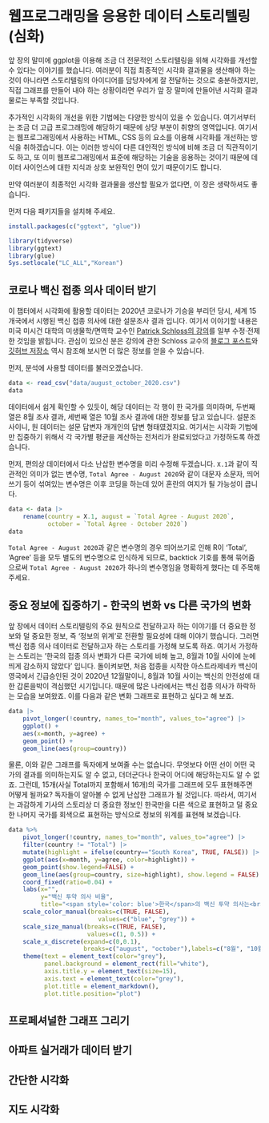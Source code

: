 # 웹프로그래밍을 응용한 데이터 스토리텔링 (심화)

앞 장의 말미에 ggplot을 이용해 조금 더 전문적인 스토리텔링을 위해 시각화를 개선할 수 있다는 이야기를 했습니다. 여러분이 직접 최종적인 시각화 결과물을 생산해야 하는 것이 아니라면 스토리텔링의 아이디어를 담당자에게 잘 전달하는 것으로 충분하겠지만, 직접 그래프를 만들어 내야 하는 상황이라면 우리가 앞 장 말미에 만들어낸 시각화 결과물로는 부족할 것입니다.

추가적인 시각화의 개선을 위한 기법에는 다양한 방식이 있을 수 있습니다. 여기서부터는 조금 더 고급 프로그래밍에 해당하기 때문에 상당 부분이 취향의 영역입니다. 여기서는 웹프로그래밍에서 사용하는 HTML, CSS 등의 요소를 이용해 시각화를 개선하는 방식을 취하겠습니다. 이는 이러한 방식이 다른 대안적인 방식에 비해 조금 더 직관적이기도 하고, 또 이미 웹프로그래밍에서 표준에 해당하는 기술을 응용하는 것이기 때문에 데이터 사이언스에 대한 지식과 상호 보완적인 면이 있기 때문이기도 합니다.

만약 여러분이 최종적인 시각화 결과물을 생산할 필요가 없다면, 이 장은 생략하셔도 좋습니다.

먼저 다음 패키지들을 설치해 주세요.

```{r, eval=FALSE}
install.packages(c("ggtext", "glue"))
```

```{r, message=FALSE, warning=FALSE}
library(tidyverse)
library(ggtext)
library(glue)
Sys.setlocale("LC_ALL","Korean")
```

## 코로나 백신 접종 의사 데이터 받기

이 챕터에서 시각화에 활용할 데이터는 2020년 코로나가 기승을 부리던 당시, 세계 15개국에서 시행된 백신 접종 의사에 대한 설문조사 결과 입니다. 여기서 이야기할 내용은 미국 미시건 대학의 미생물학/면역학 교수인 [Patrick Schloss의 강의](https://www.youtube.com/watch?v=rkQREY_FfqI)를 일부 수정·전제한 것임을 밝힙니다. 관심이 있으신 분은 강의에 관한 Schloss 교수의 [블로그 포스트](https://riffomonas.org/code_club/2021-10-18-highlight)와 [깃허브 저장소](https://github.com/riffomonas/vaccination_attitudes) 역시 참조해 보시면 더 많은 정보를 얻을 수 있습니다.

먼저, 분석에 사용할 데이터를 불러오겠습니다.

```{r, message=FALSE, warning=FALSE}
data <- read_csv("data/august_october_2020.csv")
data
```

데이터에서 쉽게 확인할 수 있듯이, 해당 데이터는 각 행이 한 국가를 의미하며, 두번째 열은 8월 조사 결과, 세번째 열은 10월 조사 결과에 대한 정보를 담고 있습니다. 설문조사이니, 원 데이터는 설문 답변자 개개인의 답변 형태였겠지요. 여기서는 시각화 기법에만 집중하기 위해서 각 국가별 평균을 계산하는 전처리가 완료되었다고 가정하도록 하겠습니다.

먼저, 편의상 데이터에서 다소 난삽한 변수명을 미리 수정해 두겠습니다. `X.1`과 같이 직관적인 의미가 없는 변수명, `Total Agree - August 2020`와 같이 대문자 소문자, 띄어쓰기 등이 섞여있는 변수명은 이후 코딩을 하는데 있어 혼란의 여지가 될 가능성이 큽니다.

```{r}
data <- data |>
    rename(country = X.1, august = `Total Agree - August 2020`,
           october = `Total Agree - October 2020`)
data
```

`Total Agree - August 2020`과 같은 변수명의 경우 띄어쓰기로 인해 R이 'Total', 'Agree' 등을 모두 별도의 변수명으로 인식하게 되므로, backtick 기호를 통해 묶어줌으로써 `Total Agree - August 2020`가 하나의 변수명임을 명확하게 했다는 데 주목해 주세요.

## 중요 정보에 집중하기 - 한국의 변화 vs 다른 국가의 변화

앞 장에서 데이터 스토리텔링의 주요 원칙으로 전달하고자 하는 이야기를 더 중요한 정보와 덜 중요한 정보, 즉 '정보의 위계'로 전환할 필요성에 대해 이야기 했습니다. 그러면 백신 접종 의사 데이터로 전달하고자 하는 스토리를 가정해 보도록 하죠. 여기서 가정하는 스토리는 '한국의 접종 의사 변화가 다른 국가에 비해 높고, 8월과 10월 사이에 눈에 띄게 감소하지 않았다' 입니다. 돌이켜보면, 처음 접종을 시작한 아스트라제네카 백신이 영국에서 긴급승인된 것이 2020년 12월말이니, 8월과 10월 사이는 백신의 안전성에 대한 갑론을박이 격심했던 시기입니다. 때문에 많은 나라에서는 백신 접종 의사가 하락하는 모습을 보여왔죠. 이를 다음과 같은 변화 그래프로 표현하고 싶다고 해 보죠.

```{r}
data |>
    pivot_longer(!country, names_to="month", values_to="agree") |>
    ggplot() +
    aes(x=month, y=agree) +
    geom_point() +
    geom_line(aes(group=country))
```
물론, 이와 같은 그래프를 독자에게 보여줄 수는 없습니다. 무엇보다 어떤 선이 어떤 국가의 결과를 의미하는지도 알 수 없고, 더더군다나 한국이 어디에 해당하는지도 알 수 없죠. 그런데, 15개(사실 Total까지 포함해서 16개)의 국가를 그래프에 모두 표현해주면 어떻게 될까요? 독자들이 알아볼 수 없게 난삽한 그래프가 될 것입니다. 따라서, 여기서는 과감하게 기사의 스토리상 더 중요한 정보인 한국만을 다른 색으로 표현하고 덜 중요한 나머지 국가를 회색으로 표현하는 방식으로 정보의 위계를 표현해 보겠습니다. 

```{r}
data %>%
    pivot_longer(!country, names_to="month", values_to="agree") |>
    filter(country != "Total") |>
    mutate(highlight = ifelse(country=="South Korea", TRUE, FALSE)) |>
    ggplot(aes(x=month, y=agree, color=highlight)) +
    geom_point(show.legend=FALSE) +
    geom_line(aes(group=country, size=highlight), show.legend = FALSE) + 
    coord_fixed(ratio=0.04) +
    labs(x="",
         y="백신 투약 의사 비율",
         title="<span style='color: blue'>한국</span>의 백신 투약 의사는<br>오히려 상승") +
    scale_color_manual(breaks=c(TRUE, FALSE),
                         values=c("blue", "grey")) +
    scale_size_manual(breaks=c(TRUE, FALSE),
                      values=c(1, 0.5)) +
    scale_x_discrete(expand=c(0,0.1), 
                     breaks=c("august", "october"),labels=c("8월", "10월")) +
    theme(text = element_text(color="grey"),
          panel.background = element_rect(fill="white"),
          axis.title.y = element_text(size=15),
          axis.text = element_text(color="grey"),
          plot.title = element_markdown(),
          plot.title.position="plot")
```



## 프로페셔널한 그래프 그리기

## 아파트 실거래가 데이터 받기

## 간단한 시각화

## 지도 시각화
